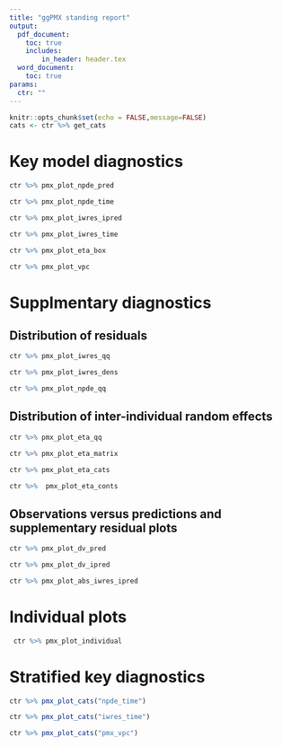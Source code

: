 ```yaml
---
title: "ggPMX standing report"
output: 
  pdf_document:
    toc: true
    includes:
        in_header: header.tex 
  word_document:
    toc: true
params:
  ctr: ""
---
```


```r
knitr::opts_chunk$set(echo = FALSE,message=FALSE)
cats <- ctr %>% get_cats

```


# Key model diagnostics

```r
ctr %>% pmx_plot_npde_pred
```

```r
ctr %>% pmx_plot_npde_time
```

```r
ctr %>% pmx_plot_iwres_ipred
```

```r
ctr %>% pmx_plot_iwres_time
```


```r


ctr %>% pmx_plot_eta_box
```

```r
ctr %>% pmx_plot_vpc
```

\newpage

# Supplmentary diagnostics

## Distribution of residuals

```r
ctr %>% pmx_plot_iwres_qq
```

```r
ctr %>% pmx_plot_iwres_dens
```

```r
ctr %>% pmx_plot_npde_qq
```

## Distribution of inter-individual random effects


```r
ctr %>% pmx_plot_eta_qq
```

\blandscape
```r
ctr %>% pmx_plot_eta_matrix
```
\elandscape


```r

ctr %>% pmx_plot_eta_cats
```

```r
ctr %>%  pmx_plot_eta_conts
```

## Observations versus predictions and supplementary residual plots

```r
ctr %>% pmx_plot_dv_pred
```


```r
ctr %>% pmx_plot_dv_ipred
```

```r
ctr %>% pmx_plot_abs_iwres_ipred
```




\newpage

# Individual plots


```r
 ctr %>% pmx_plot_individual
```


# Stratified key diagnostics 

```r

ctr %>% pmx_plot_cats("npde_time")
```


```r
ctr %>% pmx_plot_cats("iwres_time")


```

```r
ctr %>% pmx_plot_cats("pmx_vpc")
```
